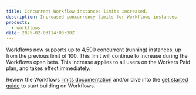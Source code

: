 ```yaml
---
title: Concurrent Workflow instances limits increased.
description: Increased concurrency limits for Workflows instances
products:
  - workflows
date: 2025-02-03T14:00:00Z
---
```



[Workflows](/workflows/) now supports up to 4,500 concurrent (running) instances, up from the previous limit of 100. This limit will continue to increase during the Workflows open beta. This increase applies to all users on the Workers Paid plan, and takes effect immediately.

Review the Workflows [limits documentation](/workflows/reference/limits) and/or dive into the [get started guide](/workflows/get-started/guide/) to start building on Workflows.

